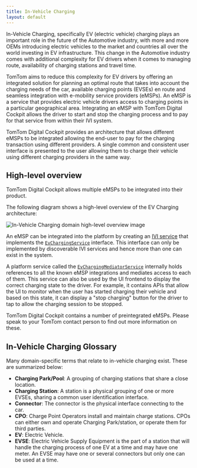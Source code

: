 ```yaml
---
title: In-Vehicle Charging
layout: default
---
```


In-Vehicle Charging, specifically EV (electric vehicle) charging plays an important role in the 
future of the Automotive industry, with more and more OEMs introducing electric vehicles to the 
market and countries all over the world investing in EV infrastructure.
This change in the Automotive industry comes with additional complexity for EV drivers when it 
comes to managing route, availability of charging stations and travel time.

TomTom aims to reduce this complexity for EV drivers by offering an integrated solution for planning
an optimal route that takes into account the charging needs of the car, available charging points
(EVSEs) en route and seamless integration with e-mobility service providers (eMSPs). 
An eMSP is a service that provides electric vehicle drivers access to charging points in a 
particular geographical area. Integrating an eMSP with TomTom Digital Cockpit allows the driver
to start and stop the charging process and to pay for that service from within their IVI system.

TomTom Digital Cockpit provides an architecture that allows different eMSPs to be integrated 
allowing the end-user to pay for the charging transaction using different providers. A single 
common and consistent user interface is presented to the user allowing them to charge their vehicle 
using different charging providers in the same way.

## High-level overview

TomTom Digital Cockpit allows multiple eMSPs to be integrated into their product. 

The following diagram shows a high-level overview of the EV Charging architecture:

![In-Vehicle Charging domain high-level overview image](images/in_vehicle_charging_domain-high-level-overview.svg)

An eMSP can be integrated into the platform by creating an 
[IVI service](/tomtom-digital-cockpit/documentation/tutorials-and-examples/basics/create-an-ivi-service) 
that implements the [`EvChargingService`](TTIVI_PLATFORM_API) interface. This 
interface can only be implemented by discoverable IVI services and hence more than one can exist in the 
system.

A platform service called the [`EvChargingMediatorService`](TTIVI_PLATFORM_API) internally
holds references to all the known eMSP integrations and mediates access to each of them.
This service can also be used by the UI frontend to display the correct charging state to the driver.
For example, it contains APIs that allow the UI to monitor when the user has started 
charging their vehicle and based on this state, it can display a "stop charging" button
for the driver to tap to allow the charging session to be stopped.

TomTom Digital Cockpit contains a number of preintegrated eMSPs. Please speak to your TomTom 
contact person to find out more information on these.

## In-Vehicle Charging Glossary

Many domain-specific terms that relate to in-vehicle charging exist. These are summarized below:

- __Charging Park/Pool__: A grouping of charging stations that share a close location.
- __Charging Station__: A station is a physical grouping of one or more EVSEs, sharing a common user
  identification interface.
- __Connector__: The connector is the physical interface connecting to the car.
- __CPO__: Charge Point Operators install and maintain charge stations. CPOs can either own and
operate Charging Park/station, or operate them for third parties.
- __EV__: Electric Vehicle.
- __EVSE__: Electric Vehicle Supply Equipment is the part of a station that will handle the charging 
process of one EV at a time and may have one meter. An EVSE may have one or several connectors but 
only one can be used at a time.
